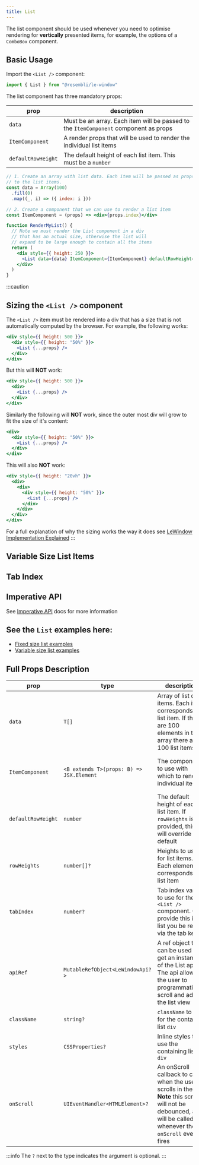 ```yaml
---
title: List
---
```


The list component should be used whenever you need to optimise rendering for **vertically** presented items, for example, the options of
a `ComboBox` component.

## Basic Usage

Import the `<List />` component:

```ts
import { List } from "@resembli/le-window"
```

The list component has three mandatory props:

| prop               | description                                                                          |
| ------------------ | ------------------------------------------------------------------------------------ |
| `data`             | Must be an array. Each item will be passed to the `ItemComponent` component as props |
| `ItemComponent`    | A render props that will be used to render the individual list items                 |
| `defaultRowHeight` | The default height of each list item. This must be a `number`                        |

```jsx
// 1. Create an array with list data. Each item will be passed as props
// to the list items.
const data = Array(100)
  .fill(0)
  .map((_, i) => ({ index: i }))

// 2. Create a component that we can use to render a list item
const ItemComponent = (props) => <div>{props.index}</div>

function RenderMyList() {
  // Note we must render the List component in a div
  // that has an actual size, otherwise the list will
  // expand to be large enough to contain all the items
  return (
    <div style={{ height: 250 }}>
      <List data={data} ItemComponent={ItemComponent} defaultRowHeight={50} />
    </div>
  )
}
```

:::caution

## Sizing the `<List />` component

The `<List />` item must be rendered into a div that has a size that is not automatically computed by the browser.
For example, the following works:

```jsx
<div style={{ height: 500 }}>
  <div style={{ height: "50%" }}>
    <List {...props} />
  </div>
</div>
```

But this will **NOT** work:

```jsx
<div style={{ height: 500 }}>
  <div>
    <List {...props} />
  </div>
</div>
```

Similarly the following will **NOT** work, since the outer most div will grow to fit the size of it's content:

```jsx
<div>
  <div style={{ height: "50%" }}>
    <List {...props} />
  </div>
</div>
```

This will also **NOT** work:

```jsx
<div style={{ height: "20vh" }}>
  <div>
    <div>
      <div style={{ height: "50%" }}>
        <List {...props} />
      </div>
    </div>
  </div>
</div>
```

For a full explanation of why the sizing works the way it does see [LeWindow Implementation Explained](./implementation)
:::

## Variable Size List Items

## Tab Index

## Imperative API

See [Imperative API](./imperative-api) docs for more information

## See the `List` examples here:

- [Fixed size list examples](./examples/fixed-size-list)
- [Variable size list examples](./examples/variable-size-list)

## Full Props Description

| prop               | type                                     | description                                                                                                                                                        | default                       |
| ------------------ | ---------------------------------------- | ------------------------------------------------------------------------------------------------------------------------------------------------------------------ | ----------------------------- |
| `data`             | `T[]`                                    | Array of list data items. Each item corresponds to a list item. If there are 100 elements in the array there are 100 list items                                    | none (user must provide this) |
| `ItemComponent`    | `<B extends T>(props: B) => JSX.Element` | The component to use with which to render individual items                                                                                                         | none (user must provide this) |
| `defaultRowHeight` | `number`                                 | The default height of each list item. If `rowHeights` is provided, this will override the default                                                                  | none (user must provide this) |
| `rowHeights`       | `number[]?`                              | Heights to use for list items. Each element corresponds to a list item                                                                                             | `undefined`                   |
| `tabIndex`         | `number?`                                | Tab index value to use for the `<List />` component. Only provide this if the list you be reach via the tab key                                                    | `undefined`                   |
| `apiRef`           | `MutableRefObject<LeWindowApi?>`         | A ref object that can be used to get an instance of the List api. The api allows the user to programmatically scroll and adjust the list view                      | `undefined`                   |
| `className`        | `string?`                                | `className` to use for the containg list `div`                                                                                                                     | `undefined`                   |
| `styles`           | `CSSProperties?`                         | Inline styles to use the containing list `div`                                                                                                                     | `undefined`                   |
| `onScroll`         | `UIEventHandler<HTMLElement>?`           | An onScroll callback to call when the user scrolls in the list. **Note** this scroll will not be debounced, and will be called whenever the `onScroll` event fires | `undefined`                   |

:::info
The `?` next to the type indicates the argument is optional.
:::
